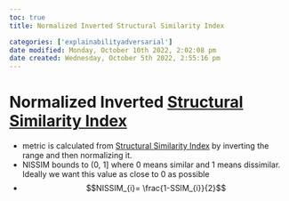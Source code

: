 ```yaml
---
toc: true
title: Normalized Inverted Structural Similarity Index

categories: ['explainabilityadversarial']
date modified: Monday, October 10th 2022, 2:02:08 pm
date created: Wednesday, October 5th 2022, 2:55:16 pm
---
```


# Normalized Inverted [Structural Similarity Index](Structural%20Similarity%20Index.qmd)
- metric is calculated from [Structural Similarity Index](Structural%20Similarity%20Index.qmd) by inverting the range and then normalizing it.
- NISSIM bounds to (0, 1] where 0 means similar and 1 means dissimilar. Ideally we want this value as close to 0 as possible
- $$NISSIM_{i}= \frac{1-SSIM_{i}}{2}$$




